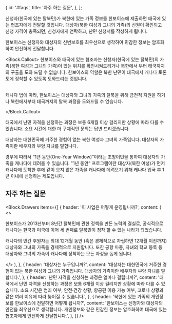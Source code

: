 

  {
    id: '#faqs',
    title: '자주 하는 질문',
  },
];

신청자(한국에 있는 탈북민)가 북한에 있는 가족 정보를 한보이스에 제출하면 태국에 있는 협조자에게 전달할 것입니다. 대상자(북한 여성과 그녀의 가족)의 신원이 확인되고 신청 자격이 충족되면, 신청자에게 연락하고, 난민 신청서를 작성하게 됩니다.

한보이스는 신청자와 대상자의 신변보호를 최우선으로 생각하여 민감한 정보는 암호화하여 안전하게 전달합니다.

<Block.Callout>
한보이스와 태국에 있는 협조자는 신청자(한국에 있는 탈북민)의 가족(북한 여성과 그녀의 가족)이 있는 위치를 확인시켜드리거나 북한에서 부터 태국까지의 구출을 도와 드릴 수 없습니다. 한보이스의 역할은 북한 난민이 태국에서 캐나다 토론토에 정착할 수 있도록 도와드리는 것입니다.

<br />
캐나다 법에 따라, 한보이스는 대상자와 그녀의 가족의 탈북을 위해 금전적 지원을 하거나 북한에서부터 태국까지의
탈북 과정을 도와드릴 수 없습니다.

</Block.Callout>

태국에서 난민 자격을 신청하는 과정은 보통 6개월 이상 걸리지만 상황에 따라 다를 수 있습니다. 소요 시간에 대한 더 구체적인 문의는 답변 드리겠습니다.

대상자는 대한민국에 거주한 경험이 없는 북한 여성과 그녀의 가족입니다. 대상자의 가족이란 배우자와 부양 자녀를 말합니다.

경우에 따라서 “1년 동안(One-Year Window)”이라는 초청이민을 통하여 대상자의 가족을 캐나다에 데려올 수 있습니다. "1년 동안” 프로그램이란 대상자(북한 여성)가 먼저 캐나다에 도착한 후에 같이 오지 않은 가족을 캐나다에 데려오기 위해 캐나다 입국 후 1년 이내에 신청하는 제도입니다.

<h2 id="faqs">자주 하는 질문</h2>

<Block.Drawers
  items={[
    {
      header: '이 사업은 어떻게 운영됩니까?',
      content: (
        <>
          <p>
            한보이스가 2013년부터 8년간 탈북민에 관한 정책을 만든 노력의 결실로, 공식적으로 캐나다는
            한국과 미국에 이어 세 번째로 탈북민이 정착 할 수 있는 나라가 되었습니다.
          </p>
          <p>
            캐나다의 민간 후원자는 최대 12개월 동안 (혹은 경제적으로 자립하면 12개월 이전까지)
            대상자와 그녀의 가족을 경제적으로 지원합니다. 또한 공항 마중, 자녀의 학교 등록 등
            대상자와 그녀의 가족이 캐나다에 정착하는 모든 과정을 돕게 됩니다.
          </p>
        </>
      ),
    },
    {
      header: '대상자는 누구입니까?',
      content:
        '대상자는 대한민국에 거주한 경험이 없는 북한 여성과 그녀의 가족입니다. 대상자의 가족이란 배우자와 부양 자녀를 말합니다.',
    },
    {
      header: '난민 자격을 신청하는 과정은 얼마나 걸립니까?',
      content:
        '태국에서 난민 자격을 신청하는 과정은 보통 6개월 이상 걸리지만 상황에 따라 다를 수 있습니다. 소요 시간은 범죄 여부, 안전·건강 상황, 항공편 이용 가능 여부, 코로나 상황과 같은 여러 이유에 따라 늦어질 수 있습니다.',
    },
    {
      header: '북한에 있는 가족의 개인정보를 한보이스에 전달하면 어떻게 됩니까?',
      content:
        '한보이스는 신청자와 대상자의 안전을 최우선으로 생각합니다. 개인정보와 같은 민감한 정보는 암호화하여 태국에 있는 협조자에게 안전하게 전달합니다.',
    },
  ]}
/>
